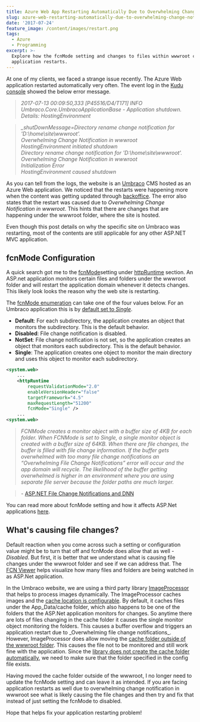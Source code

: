 ```yaml
---
title: Azure Web App Restarting Automatically Due to Overwhelming Change Notification
slug: azure-web-restarting-automatically-due-to-overwhelming-change-notification
date: '2017-07-24'
feature_image: /content/images/restart.png
tags:
  - Azure
  - Programming
excerpt: >-
  Explore how the fcnMode setting and changes to files within wwwroot can cause
  application restarts.
---
```

At one of my clients, we faced a strange issue recently. The Azure Web application restarted automatically very often. The event log in the [Kudu console](https://github.com/projectkudu/kudu/wiki/Kudu-console) showed the below error message.

> _2017-07-13 00:09:50,333 \[P45516/D4/T171\] INFO Umbraco.Core.UmbracoApplicationBase - Application shutdown. Details: HostingEnvironment_

> _\_shutDownMessage=Directory rename change notification for 'D:\\home\\site\\wwwroot'._  
> _Overwhelming Change Notification in wwwroot_  
> _HostingEnvironment initiated shutdown_  
> _Directory rename change notification for 'D:\\home\\site\\wwwroot'._  
> _Overwhelming Change Notification in wwwroot_  
> _Initialization Error_  
> _HostingEnvironment caused shutdown_

As you can tell from the logs, the website is an [Umbraco](https://umbraco.com/) CMS hosted as an Azure Web application. We noticed that the restarts were happening more when the content was getting updated through [backoffice](https://our.umbraco.org/documentation/getting-started/backoffice/). The error also states that the restart was caused due to _Overwhelming Change Notification in wwwroot_. This hints that there are changes that are happening under the wwwroot folder, where the site is hosted.

Even though this post details on why the specific site on Umbraco was restarting, most of the contents are still applicable for any other ASP.NET MVC application.

## fcnMode Configuration

A quick search got me to the [fcnMode](https://msdn.microsoft.com/en-us/library/system.web.configuration.httpruntimesection.fcnmode\(v=vs.110\).aspx)setting under [httpRuntime](https://msdn.microsoft.com/en-us/library/system.web.configuration.httpruntimesection\(v=vs.110\).aspx) section. An ASP.net application monitors certain files and folders under the wwwroot folder and will restart the application domain whenever it detects changes. This likely look looks the reason why the web site is restarting.

The [fcnMode enumeration](https://msdn.microsoft.com/en-us/library/system.web.configuration.fcnmode\(v=vs.110\).aspx) can take one of the four values below. For an Umbraco application this is by [default set to _Single_](http://issues.umbraco.org/issue/U4-7712).

-   **Default**: For each subdirectory, the application creates an object that monitors the subdirectory. This is the default behavior.
-   **Disabled**: File change notification is disabled.
-   **NotSet**: File change notification is not set, so the application creates an object that monitors each subdirectory. This is the default behavior.
-   **Single**: The application creates one object to monitor the main directory and uses this object to monitor each subdirectory.

```xml
<system.web>
    ...
    <httpRuntime
        requestValidationMode="2.0"
        enableVersionHeader="false"
        targetFramework="4.5"
        maxRequestLength="51200"
        fcnMode="Single" />
    ...
<system.web>

```

> _FCNMode creates a monitor object with a buffer size of 4KB for each folder. When FCNMode is set to Single, a single monitor object is created with a buffer size of 64KB. When there are file changes, the buffer is filled with file change information. If the buffer gets overwhelmed with too many file change notifications an “Overwhelming File Change Notifications” error will occur and the app domain will recycle. The likelihood of the buffer getting overwhelmed is higher in an environment where you are using separate file server because the folder paths are much larger._

> \- [ASP.NET File Change Notifications and DNN](http://www.dnnsoftware.com/community-blog/cid/154980/aspnet-file-change-notifications-and-dnn)

You can read more about fcnMode setting and how it affects ASP.Net applications [here](https://shazwazza.com/post/all-about-aspnet-file-change-notification-fcn/).

## What's causing file changes?

Default reaction when you come across such a setting or configuration value might be to turn that off and fcnMode does allow that as well - _Disabled_. But first, it is better that we understand what is causing file changes under the wwwroot folder and see if we can address that. The [FCN Viewer](https://shazwazza.com/post/fcn-file-change-notification-viewer-for-aspnet/) helps visualize how many files and folders are being watched in as ASP.Net application.

In the Umbraco website, we are using a third party library [ImageProcessor](http://imageprocessor.org/) that helps to process images dynamically. The ImageProcessor caches images and the [cache location is configurable](http://imageprocessor.org/imageprocessor-web/configuration/#cacheconfig). By default, it caches files under the App_Data/cache folder, which also happens to be one of the folders that the ASP.Net application monitors for changes. So anytime there are lots of files changing in the cache folder it causes the single monitor object monitoring the folders. This causes a buffer overflow and triggers an application restart due to \_Overwhelming file change notifications_. However, ImageProcessor does allow moving the [cache folder outside of the wwwroot folder](https://github.com/JimBobSquarePants/ImageProcessor/issues/518). This causes the file not to be monitored and still work fine with the application. Since the [library does not create the cache folder automatically](https://twitter.com/Shazwazza/status/885770960321773568), we need to make sure that the folder specified in the config file exists.

Having moved the cache folder outside of the wwwroot, I no longer need to update the fcnMode setting and can leave it as intended. If you are facing application restarts as well due to overwhelming change notification in wwwroot see what is likely causing the file changes and then try and fix that instead of just setting the fcnMode to disabled.

Hope that helps fix your application restarting problem!
